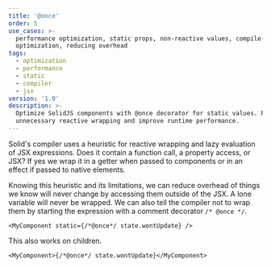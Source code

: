 ```yaml
---
title: '@once'
order: 5
use_cases: >-
  performance optimization, static props, non-reactive values, compile-time
  optimization, reducing overhead
tags:
  - optimization
  - performance
  - static
  - compiler
  - jsx
version: '1.0'
description: >-
  Optimize SolidJS components with @once decorator for static values. Prevent
  unnecessary reactive wrapping and improve runtime performance.
---
```


Solid's compiler uses a heuristic for reactive wrapping and lazy evaluation of JSX expressions. Does it contain a function call, a property access, or JSX? If yes we wrap it in a getter when passed to components or in an effect if passed to native elements.

Knowing this heuristic and its limitations, we can reduce overhead of things we know will never change by accessing them outside of the JSX. A lone variable will never be wrapped. We can also tell the compiler not to wrap them by starting the expression with a comment decorator `/* @once */`.

```tsx
<MyComponent static={/*@once*/ state.wontUpdate} />
```

This also works on children.

```tsx
<MyComponent>{/*@once*/ state.wontUpdate}</MyComponent>
```
